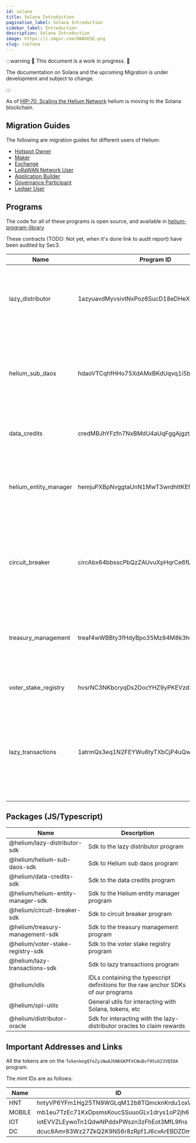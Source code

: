 ```yaml
---
id: solana
title: Solana Introduction
pagination_label: Solana Introduction
sidebar_label: Introduction
description: Solana Introduction
image: https://i.imgur.com/bWAbESE.png
slug: /solana
---
```



:::warning 🚧 This document is a work in progress. 🚧

The documentation on Solana and the upcoming Migration is under development and subject to change.

:::

As of
[HIP-70, Scaling the Helium Network](https://github.com/helium/HIP/blob/main/0070-scaling-helium.md)
helium is moving to the Solana blockchain.

## Migration Guides

The following are migration guides for different users of Helium:

- [Hotspot Owner](./solana/migration/hotspot-owner)
- [Maker](./solana/migration/maker)
- [Exchange](./solana/migration/exchange)
- [LoRaWAN Network User](./solana/migration/network-user)
- [Application Builder](./solana/migration/application-builder)
- [Governance Participant](./solana/migration/governance)
- [Ledger User](./solana/migration/ledger)

## Programs

The code for all of these programs is open source, and available in
[helium-program-library](https://github.com/helium/helium-program-library)

These contracts (TODO: Not yet, when it's done link to audit report) have been audited by Sec3.

| Name                  | Program ID                                  | Description                                                                                                                                                                             |
| --------------------- | ------------------------------------------- | --------------------------------------------------------------------------------------------------------------------------------------------------------------------------------------- |
| lazy_distributor      | 1azyuavdMyvsivtNxPoz6SucD18eDHeXzFCUPq5XU7w | Allows off-chain oracles to distribute PoC rewards to rewardable assets (like hotspots) that are represented as NFTs.                                                                   |
| helium_sub_daos       | hdaoVTCqhfHHo75XdAMxBKdUqvq1i5bF23sisBqVgGR | Manages the DAO/SubDAO structure proposed in HIP-51, including the minting of tokens to subdaos, HST holders, and the `lazy_distributor` for PoC earnings.                              |
| data_credits          | credMBJhYFzfn7NxBMdU4aUqFggAjgztaCcv2Fo6fPT | Manages the purchase, delegation, and burning of data credits.                                                                                                                          |
| helium_entity_manager | hemjuPXBpNvggtaUnN1MwT3wrdhttKEfosTcc2P9Pg8 | Handles the issuance of NFTs representing entities that are rewardable on the Helium network, like hotspots and mappers.                                                                |
| circuit_breaker       | circAbx64bbsscPbQzZAUvuXpHqrCe6fLMzc2uKXz9g | Generic program wrapping sensitive mint authorities and token accounts in the Helium system to prevent large movements in the case of an exploit or bug.                                |
| treasury_management   | treaf4wWBBty3fHdyBpo35Mz84M8k3heKXmjmi9vFt5 | Mangages the treasury of each SubDAO as proposed in HIP-51, allowing DNT tokens to be swapped for HNT according to a formula.                                                           |
| voter_stake_registry  | hvsrNC3NKbcryqDs2DocYHZ9yPKEVzdSjQG6RVtK1s8 | Handles voting power via veHNT in Helium Governance.                                                                                                                                    |
| lazy_transactions     | 1atrmQs3eq1N2FEYWu6tyTXbCjP4uQwExpjtnhXtS8h | Used in the initial migration to Solana, this program allows compressing many transactions into a merkle root to be executed lazily. This guarentees all txs are executed exactly once. |

## Packages (JS/Typescript)

| Name                              | Description                                                                        |
| --------------------------------- | ---------------------------------------------------------------------------------- |
| @helium/lazy-distributor-sdk      | Sdk to the lazy distributor program                                                |
| @helium/helium-sub-daos-sdk       | Sdk to Helium sub daos program                                                     |
| @helium/data-credits-sdk          | Sdk to the data credits program                                                    |
| @helium/helium-entity-manager-sdk | Sdk to the Helium entity manager program                                           |
| @helium/circuit-breaker-sdk       | Sdk to circuit breaker program                                                     |
| @helium/treasury-management-sdk   | Sdk to the treasury management program                                             |
| @helium/voter-stake-registry-sdk  | Sdk to the voter stake registry program                                            |
| @helium/lazy-transactions-sdk     | Sdk to lazy transactions program                                                   |
| @helium/idls                      | IDLs containing the typescript definitions for the raw anchor SDKs of our programs |
| @helium/spl-utils                 | General utils for interacting with Solana, tokens, etc                             |
| @helium/distributor-oracle        | Sdk for interacting with the lazy-distributor oracles to claim rewards             |

## Important Addresses and Links

All the tokens are on the `TokenkegQfeZyiNwAJbNbGKPFXCWuBvf9Ss623VQ5DA` program.

The mint IDs are as follows:

| Name   | ID                                          |
| ------ | ------------------------------------------- |
| HNT    | hntyVP6YFm1Hg25TN9WGLqM12b8TQmcknKrdu1oxWux |
| MOBILE | mb1eu7TzEc71KxDpsmsKoucSSuuoGLv1drys1oP2jh6 |
| IOT    | iotEVVZLEywoTn1QdwNPddxPWszn3zFhEot3MfL9fns |
| DC     | dcuc8Amr83Wz27ZkQ2K9NS6r8zRpf1J6cvArEBDZDmm |
